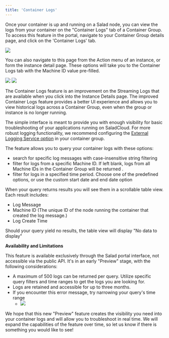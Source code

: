 ```yaml
---
title: 'Container Logs'
---
```


Once your container is up and running on a Salad node, you can view the logs from your container on the "Container Logs"
tab of a Container Group. To access this feature in the portal, navigate to your Container Group details page, and click
on the 'Container Logs' tab.

<img src="/container-engine/images/2b81376-image.png" />

You can also navigate to this page from the Action menu of an instance, or form the instance detail page. These options
will take you to the Container Logs tab with the Machine ID value pre-filled.

<img src="/container-engine/images/7abac03-Screenshot_2024-04-10_123230.png" />

<img src="/container-engine/images/afe3ed5-image.png" />

The Container Logs feature is an improvement on the Streaming Logs that are available when you click into the Instance
Details page. The improved Container Logs feature provides a better UI experience and allows you to view historical logs
across a Container Group, even when the group or instance is no longer running.

The simple interface is meant to provide you with enough visibility for basic troubleshooting of your applications
running on SaladCloud. For more robust logging functionality, we recommend configuring the
[External Logging Service option](/container-engine/external-logging) in your container group.

The feature allows you to query your container logs with these options:

- search for specific log messages with case-insensitive string filtering
- filter for logs from a specific Machine ID. If left blank, logs from all Machine IDs in the Container Group will be
  returned .
- filter for logs in a specified time period. Choose one of the predefined options, or use the custom start date and end
  date option

When your query returns results you will see them in a scrollable table view.
Each result includes:

- Log Message
- Machine ID (The unique ID of the node running the container that created the log message.)
- Log Create Time

Should your query yield no results, the table view will display "No data to display"

**Availability and Limitations**

This feature is available exclusively through the Salad portal interface, not accessible via the public API. It's in an
early "Preview" stage, with the following considerations:

- A maximum of 500 logs can be returned per query. Utilize specific query filters and time ranges to get the logs you
  are looking for.
- Logs are retained and accessible for up to three months.
- If you encounter this error message, try narrowing your query's time range
  - <img src="/container-engine/images/acd5e51-image.png" />

We hope that this new "Preview" feature creates the visibility you need into your container logs and will allow you to
troubleshoot in real time. We will expand the capabilities of the feature over time, so let us know if there is
something you would like to see!
